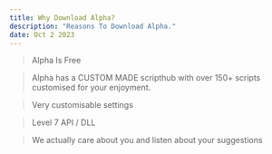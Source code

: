 ```yaml
---
title: Why Download Alpha?
description: "Reasons To Download Alpha."
date: Oct 2 2023
---
```


> Alpha Is Free

> Alpha has a CUSTOM MADE scripthub with over 150+ scripts customised for your enjoyment.

> Very customisable settings

> Level 7 API / DLL

> We actually care about you and listen about your suggestions

